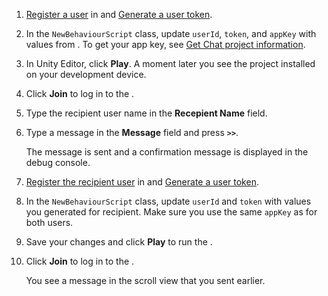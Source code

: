<PlatformWrapper platform="unity">

1. [Register a user](enable#register-a-user) in <Vg k="CONSOLE" /> and [Generate a user token](enable#generate-a-user-token).

1. In the `NewBehaviourScript` class, update `userId`, `token`, and `appKey` with values from <Vg k="CONSOLE" />. To get your app key, see [Get Chat project information](enable#get-chat-project-information).

1. In Unity Editor, click **Play**. A moment later you see the project installed on your development device.

1. Click **Join** to log in to the <Vg k="CHAT_SERVER" />.

1. Type the recipient user name in the **Recepient Name** field.

1. Type a message in the **Message** field and press **`>>`**. 
    
    The message is sent and a confirmation message is displayed in the debug console.
    
1. [Register the recipient user](enable#register-a-user) in <Vg k="CONSOLE" /> and [Generate a user token](enable#generate-a-user-token).

1. In the `NewBehaviourScript` class, update `userId` and `token` with values you generated for recipient. Make sure you use the same `appKey` as for both users.

1. Save your changes and click **Play** to run the <Vpl k ="CLIENT"/>.

1. Click **Join** to log in to the <Vg k="CHAT_SERVER"/>.
    
    You see a message in the scroll view that you sent earlier.

</PlatformWrapper>
